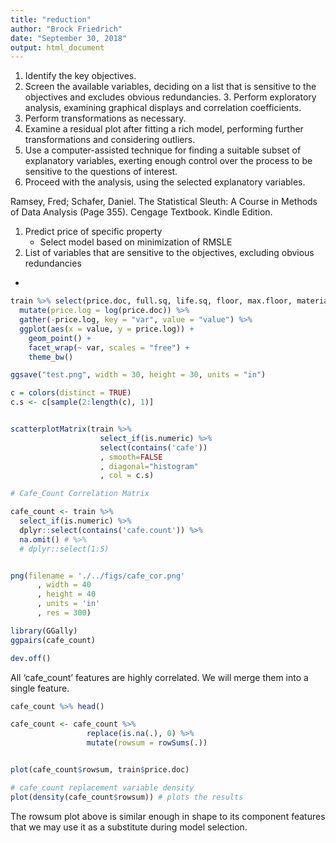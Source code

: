 ```yaml
---
title: "reduction"
author: "Brock Friedrich"
date: "September 30, 2018"
output: html_document
---
```




1. Identify the key objectives. 
2. Screen the available variables, deciding on a list that is sensitive to the objectives and excludes obvious redundancies. 3. Perform exploratory analysis, examining graphical displays and correlation coefficients. 
4. Perform transformations as necessary. 
5. Examine a residual plot after fitting a rich model, performing further transformations and considering outliers. 
6. Use a computer-assisted technique for finding a suitable subset of explanatory variables, exerting enough control over the process to be sensitive to the questions of interest. 
7. Proceed with the analysis, using the selected explanatory variables.

Ramsey, Fred; Schafer, Daniel. The Statistical Sleuth: A Course in Methods of Data Analysis (Page 355). Cengage Textbook. Kindle Edition. 



1. Predict price of specific property
    - Select model based on minimization of RMSLE

2. List of variables that are sensitive to the objectives, excluding obvious redundancies
  - 




```r



train %>% select(price.doc, full.sq, life.sq, floor, max.floor, material, build.year, num.room, kitch.sq, state, product.type, sub.area, area.m, raion.popul, green.zone.part, indust.part, children.preschool, preschool.quota, preschool.education.centers.raion, children.school, school.quota, school.education.centers.raion) %>%
  mutate(price.log = log(price.doc)) %>%
  gather(-price.log, key = "var", value = "value") %>% 
  ggplot(aes(x = value, y = price.log)) +
    geom_point() +
    facet_wrap(~ var, scales = "free") +
    theme_bw()

ggsave("test.png", width = 30, height = 30, units = "in")

```



```r

c = colors(distinct = TRUE)
c.s <- c[sample(2:length(c), 1)]


scatterplotMatrix(train %>% 
                    select_if(is.numeric) %>% 
                    select(contains('cafe'))
                    , smooth=FALSE
                    , diagonal="histogram"
                    , col = c.s)
```


```r

# Cafe_Count Correlation Matrix

cafe_count <- train %>% 
  select_if(is.numeric) %>% 
  dplyr::select(contains('cafe.count')) %>%
  na.omit() # %>%
  # dplyr::select(1:5)


png(filename = './../figs/cafe_cor.png'
      , width = 40
      , height = 40
      , units = 'in'
      , res = 300)

library(GGally)
ggpairs(cafe_count)

dev.off()

```

All 'cafe_count' features are highly correlated. We will merge them into a single feature.

```r

cafe_count %>% head()

cafe_count <- cafe_count %>%
                 replace(is.na(.), 0) %>%
                 mutate(rowsum = rowSums(.))


plot(cafe_count$rowsum, train$price.doc)

# cafe_count replacement variable density
plot(density(cafe_count$rowsum)) # plots the results

```

The rowsum plot above is similar enough in shape to its component features that we may use it as a substitute during model selection.